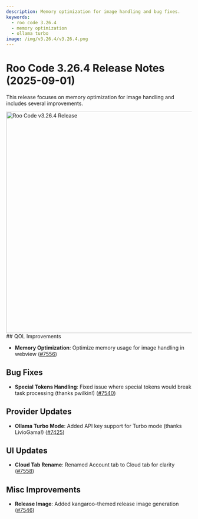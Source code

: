 ```yaml
---
description: Memory optimization for image handling and bug fixes.
keywords:
  - roo code 3.26.4
  - memory optimization
  - ollama turbo
image: /img/v3.26.4/v3.26.4.png
---
```


# Roo Code 3.26.4 Release Notes (2025-09-01)

This release focuses on memory optimization for image handling and includes several improvements.

<img src="/img/v3.26.4/v3.26.4.png" alt="Roo Code v3.26.4 Release" width="600" />
## QOL Improvements

* **Memory Optimization**: Optimize memory usage for image handling in webview ([#7556](https://github.com/RooCodeInc/Roo-Code/pull/7556))

## Bug Fixes

* **Special Tokens Handling**: Fixed issue where special tokens would break task processing (thanks pwilkin!) ([#7540](https://github.com/RooCodeInc/Roo-Code/pull/7540))

## Provider Updates

* **Ollama Turbo Mode**: Added API key support for Turbo mode (thanks LivioGama!) ([#7425](https://github.com/RooCodeInc/Roo-Code/pull/7425))

## UI Updates

* **Cloud Tab Rename**: Renamed Account tab to Cloud tab for clarity ([#7558](https://github.com/RooCodeInc/Roo-Code/pull/7558))

## Misc Improvements

* **Release Image**: Added kangaroo-themed release image generation ([#7546](https://github.com/RooCodeInc/Roo-Code/pull/7546))